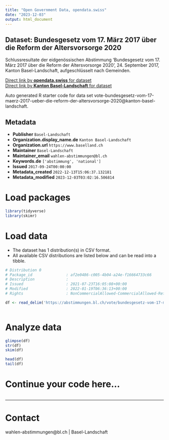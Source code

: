 ```yaml
---
title: "Open Government Data, opendata.swiss"
date: "2023-12-03"
output: html_document
---
```


## Dataset: Bundesgesetz vom 17. März 2017 über die Reform der Altersvorsorge 2020

Schlussresultate der eidgenössischen Abstimmung 'Bundesgesetz vom 17. März 2017 über die Reform der Altersvorsorge 2020', 24. September 2017, Kanton Basel-Landschaft, aufgeschlüsselt nach Gemeinden.

[Direct link by **opendata.swiss** for dataset](https://opendata.swiss/de/dataset/bundesgesetz-vom-17-marz-2017-uber-die-reform-der-altersvorsorge-20201)<br>
[Direct link by **Kanton Basel-Landschaft** for dataset](https://abstimmungen.bl.ch/vote/bundesgesetz-vom-17-maerz-2017-ueber-die-reform-der-altersvorsorge-2020/data)

Auto generated R starter code for data set vote-bundesgesetz-vom-17-maerz-2017-ueber-die-reform-der-altersvorsorge-2020@kanton-basel-landschaft.

## Metadata

- **Publisher** `Basel-Landschaft`
- **Organization.display_name.de** `Kanton Basel-Landschaft`
- **Organization.url** `https://www.baselland.ch`
- **Maintainer** `Basel-Landschaft`
- **Maintainer_email** `wahlen-abstimmungen@bl.ch`
- **Keywords.de** `['abstimmung', 'national']`
- **Issued** `2017-09-24T00:00:00`
- **Metadata_created** `2022-12-13T15:06:37.132181`
- **Metadata_modified** `2023-12-03T03:02:16.506814`


# Load packages

```r

library(tidyverse)
library(skimr)

```

# Load data

-   The dataset has 1 distribution(s) in CSV format.
-   All available CSV distributions are listed below and can be read into a tibble.

```r

# Distribution 0
# Package_id               : af2e0486-c005-4b04-a24e-f16664733c66
# Description              : 
# Issued                   : 2021-07-23T16:05:08+00:00
# Modified                 : 2022-01-19T06:36:13+00:00
# Rights                   : NonCommercialAllowed-CommercialAllowed-ReferenceRequired

df <- read_delim('https://abstimmungen.bl.ch/vote/bundesgesetz-vom-17-maerz-2017-ueber-die-reform-der-altersvorsorge-2020/data-csv')



```

# Analyze data

```r

glimpse(df)
str(df)
skim(df)

head(df)
tail(df)

```

# Continue your code here...

```r

```

------------------------------------------------------------------------

# Contact

wahlen-abstimmungen@bl.ch | Basel-Landschaft
